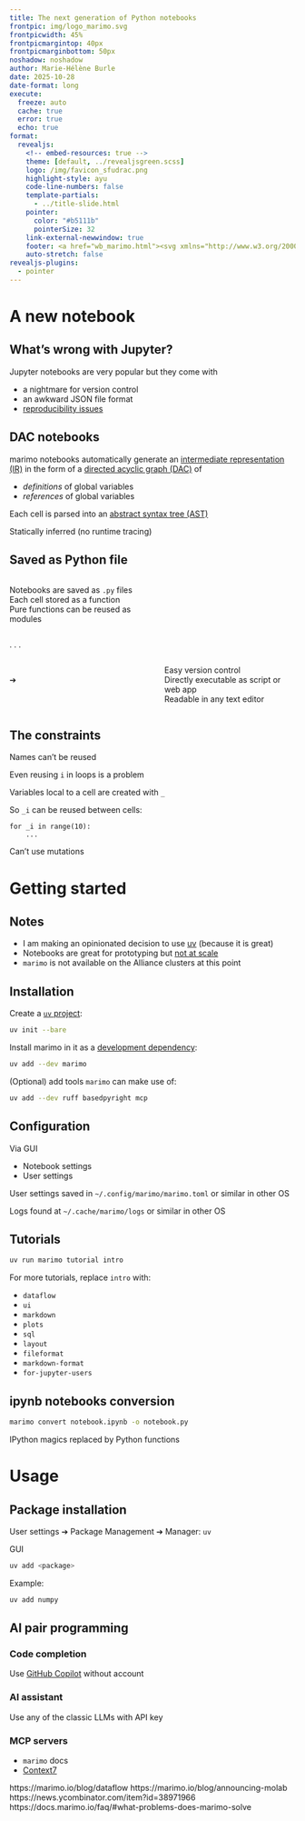 ```yaml
---
title: The next generation of Python notebooks
frontpic: img/logo_marimo.svg
frontpicwidth: 45%
frontpicmargintop: 40px
frontpicmarginbottom: 50px
noshadow: noshadow
author: Marie-Hélène Burle
date: 2025-10-28
date-format: long
execute:
  freeze: auto
  cache: true
  error: true
  echo: true
format:
  revealjs:
    <!-- embed-resources: true -->
    theme: [default, ../revealjsgreen.scss]
    logo: /img/favicon_sfudrac.png
    highlight-style: ayu
    code-line-numbers: false
    template-partials:
      - ../title-slide.html
    pointer:
      color: "#b5111b"
      pointerSize: 32
    link-external-newwindow: true
    footer: <a href="wb_marimo.html"><svg xmlns="http://www.w3.org/2000/svg" width="16" height="16" fill="rgb(64,81,181)" class="bi bi-arrow-90deg-up" viewBox="0 0 16 16"><path fill-rule="evenodd" d="M4.854 1.146a.5.5 0 0 0-.708 0l-4 4a.5.5 0 1 0 .708.708L4 2.707V12.5A2.5 2.5 0 0 0 6.5 15h8a.5.5 0 0 0 0-1h-8A1.5 1.5 0 0 1 5 12.5V2.707l3.146 3.147a.5.5 0 1 0 .708-.708l-4-4z"/></svg>&nbsp;Back to webinar page</a>
    auto-stretch: false
revealjs-plugins:
  - pointer
---
```


# A new notebook

## What's wrong with Jupyter? {.center}

Jupyter notebooks are very popular but they come with

- a nightmare for version control
- an awkward JSON file format
- [reproducibility issues](https://blog.jetbrains.com/datalore/2020/12/17/we-downloaded-10-000-000-jupyter-notebooks-from-github-this-is-what-we-learned/#consistency-of-notebooks)

## DAC notebooks {.center}

marimo notebooks automatically generate an [intermediate representation (IR)](https://en.wikipedia.org/wiki/Intermediate_representation) in the form of a [directed acyclic graph (DAC)](https://en.wikipedia.org/wiki/Directed_acyclic_graph) of

- *definitions* of global variables
- *references* of global variables

Each cell is parsed into an [abstract syntax tree (AST)](https://en.wikipedia.org/wiki/Abstract_syntax_tree)

Statically inferred (no runtime tracing)

## Saved as Python file {.center}

::::{.columns}

:::{.column width="50%"}

Notebooks are saved as `.py` files \
Each cell stored as a function \
Pure functions can be reused as modules

:::

:::{.column width="3%"}
:::

:::{.column width="47%"}
:::

::::

. . .

::::{.columns}

:::{.column width="40%"}

<br>
➔

:::

:::{.column width="10%"}
:::

:::{.column width="50%"}

Easy version control \
Directly executable as script or web app \
Readable in any text editor

:::

::::

## The constraints {.center}

Names can't be reused

Even reusing `i` in loops is a problem

Variables local to a cell are created with `_`

So `_i` can be reused between cells:

```.python
for _i in range(10):
    ...
```

Can't use mutations

# Getting started

## Notes {.center}

- I am making an opinionated decision to use [uv](https://docs.astral.sh/uv/) (because it is great)
- Notebooks are great for prototyping but [not at scale](intro_hpc)
- `marimo` is not available on the Alliance clusters at this point

## Installation {.center}

Create a [`uv` project](https://docs.astral.sh/uv/concepts/projects/):

```.bash
uv init --bare
```

Install marimo in it as a [development dependency](https://docs.astral.sh/uv/concepts/projects/dependencies/#development-dependencies):

```.bash
uv add --dev marimo
```

(Optional) add tools `marimo` can make use of:

```.bash
uv add --dev ruff basedpyright mcp
```

## Configuration {.center}

Via GUI

- Notebook settings
- User settings

User settings saved in `~/.config/marimo/marimo.toml` or similar in other OS

Logs found at `~/.cache/marimo/logs` or similar in other OS

## Tutorials {.center}

```.bash
uv run marimo tutorial intro
```

For more tutorials, replace `intro` with:

- `dataflow`
- `ui`
- `markdown`
- `plots`
- `sql`
- `layout`
- `fileformat`
- `markdown-format`
- `for-jupyter-users`

## ipynb notebooks conversion {.center}

```.bash
marimo convert notebook.ipynb -o notebook.py
```

IPython magics replaced by Python functions

# Usage

## Package installation {.center}

User [settings]{.codelike} ➔ [Package Management]{.codelike} ➔ Manager: `uv`

GUI

```.bash
uv add <package>
```

:::{.example}

Example:

:::

```.bash
uv add numpy
```

## AI pair programming {.center}

### Code completion

Use [GitHub Copilot](https://github.com/features/copilot) without account

### AI assistant

Use any of the classic LLMs with API key

### MCP servers

- `marimo` docs
- [Context7](https://context7.com/)

https://marimo.io/blog/dataflow
https://marimo.io/blog/announcing-molab
https://news.ycombinator.com/item?id=38971966
https://docs.marimo.io/faq/#what-problems-does-marimo-solve
